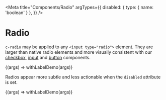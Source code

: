 
<Meta
  title="Components/Radio"
  argTypes={{
    disabled: { type: { name: 'boolean' } },
  }}
/>

# Radio

`c-radio` may be applied to any `<input type="radio">` element. They are larger than native radio elements and more visually consistent with our [checkbox](/docs/components-checkbox--Enabled), [input](/docs/components-input--text-elements) and [button](/docs/components-button--elements) components.

<Canvas>
  <Story
    name="Enabled"
    parameters={{
      docs: {
        source: {
          code: `{% include '@cloudfour/components/radio/radio.twig' with {
  name: 'demo-radio-enabled',
  value: 'example',
  checked: true,
} only %}`,
        },
      },
    }}
  >
    {(args) => withLabelDemo(args)}
  </Story>
</Canvas>

Radios appear more subtle and less actionable when the `disabled` attribute is set.

<Canvas>
  <Story
    name="Disabled"
    args={{ disabled: true }}
    parameters={{
      docs: {
        source: {
          code: `{% include '@cloudfour/components/radio/radio.twig' with {
  name: 'demo-radio-disabled',
  value: 'example',
  checked: true,
  disabled: true,
} only %}`,
        },
      },
    }}
  >
    {(args) => withLabelDemo(args)}
  </Story>
</Canvas>
